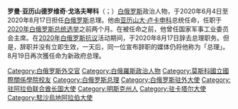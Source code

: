 {{Unreferenced|time=2020-10-28T09:37:38+00:00}}
{{Expand language|1=ru|2=be|3=en|time=2022}}

{{Infobox officeholder
|birth_date= {{birth date and age|1973|08|10|df=y}}
|birth_place={{USSR}}[[白俄罗斯苏维埃社会主义共和国|白俄罗斯]][[若季諾|若季諾]]
|children=4
|image= Roman Golovchenko (2020-09-03)(portrait).jpg
|office=第10任[[白俄罗斯总理|白俄罗斯总理]]
|predecessor=[[謝爾蓋·魯馬斯|謝爾蓋·魯馬斯]]
|successor=
|president=[[亚历山大·卢卡申科|亚历山大·卢卡申科]]
|term_start= 2020年6月4日
|term_end =
|Citizenship={{BLR}}
|caption=
|nationality={{URS}}（至1991年）<br>{{BLR}}（1991-）
}}
'''罗曼·亚历山德罗维奇·戈洛夫琴科'''（{{lang-be|Раман Аляксандравіч Галоўчэнка}}；{{bd|1973年|8月10日||}}）[[白俄罗斯|白俄罗斯]]政治人物，于2020年6月4日至2020年8月17日担任[[白俄罗斯|白俄罗斯]]总理。他由[[亚历山大·卢卡申科|亚历山大·卢卡申科]]总统任命，任职于[[2020年白俄罗斯总统选举|2020年白俄罗斯总统选举]]之前两个月。在被任命之前，他曾任国家军事工业委员会主席。在[[2020年白俄罗斯抗议|2020年白俄罗斯抗议]]活动期间，于2020年8月17日辞去总理职务。但是，辞职并没有立即生效，一天后，同一位宣布辞职的媒体仍将他称为「总理」。8月19日再次獲任命为新政府总理。

{{DEFAULTSORT: Golovchenko, Roman}}
[[Category:白俄罗斯外交官|Category:白俄罗斯外交官]]
[[Category:白俄羅斯政治人物|Category:白俄羅斯政治人物]]
[[Category:莫斯科國立國際關係學院校友|Category:莫斯科國立國際關係學院校友]]
[[Category:白俄罗斯总理|Category:白俄罗斯总理]]
[[Category:白俄罗斯驻外大使|Category:白俄罗斯驻外大使]]
[[Category:驻阿拉伯联合酋长国大使|Category:驻阿拉伯联合酋长国大使]]
[[Category:明斯克州人|Category:明斯克州人]]
[[Category:驻卡塔尔大使|Category:驻卡塔尔大使]]
[[Category:駐沙烏地阿拉伯大使|Category:駐沙烏地阿拉伯大使]]